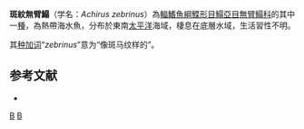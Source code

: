 {{Speciesbox 
| taxon = Achirus zebrinus
| status = LC
| status_system = IUCN3.1 
| authority = [[Clark|Clark]], 1936
| synonyms = *''Trinectes zebrinus'' <small>Clark, 1936</small>
}}

'''斑紋無臂鰨'''（学名：''Achirus zebrinus''）為[[輻鰭魚綱|輻鰭魚綱]][[鰈形目|鰈形目]][[鰨亞目|鰨亞目]][[無臂鰨科|無臂鰨科]]的其中一[[種|種]]，為熱帶海水魚，分布於東南[[太平洋|太平洋]]海域，棲息在底層水域，生活習性不明。

其[[种加词|种加词]]“''zebrinus''”意为“像斑马纹样的”。

==参考文献==
*{{FishBase_species|genus=Achirus|species=zebrinus|year=2014|month=4}}

{{Taxonbar|from=Q965520}}

[[Category:無臂鰨屬|B]]
[[Category:1936年描述的鱼类|B]]


{{魚類小作品}}